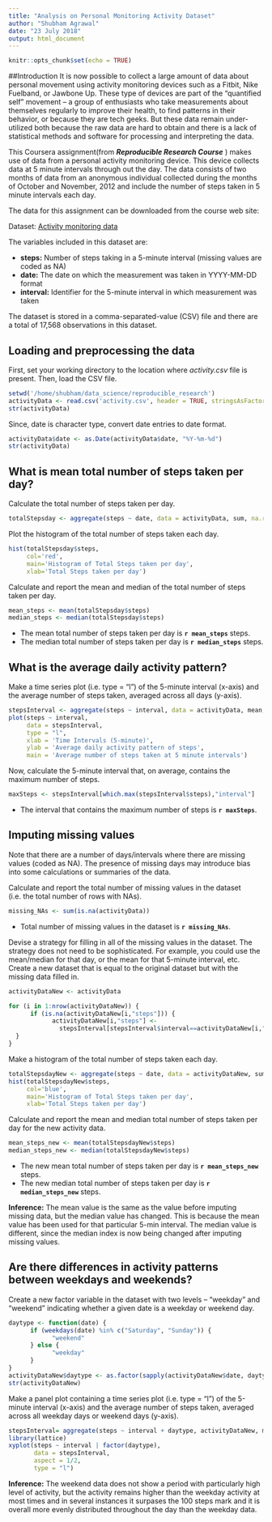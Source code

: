 ```yaml
---
title: "Analysis on Personal Monitoring Activity Dataset"
author: "Shubham Agrawal"
date: "23 July 2018"
output: html_document
---
```


```r
knitr::opts_chunk$set(echo = TRUE)
```


##Introduction
It is now possible to collect a large amount of data about personal movement using activity monitoring devices such as a Fitbit, Nike Fuelband, or Jawbone Up. These type of devices are part of the “quantified self” movement – a group of enthusiasts who take measurements about themselves regularly to improve their health, to find patterns in their behavior, or because they are tech geeks. But these data remain under-utilized both because the raw data are hard to obtain and there is a lack of statistical methods and software for processing and interpreting the data.

This Coursera assignment(from **_Reproducible Research Course_** ) makes use of data from a personal activity monitoring device. This device collects data at 5 minute intervals through out the day. The data consists of two months of data from an anonymous individual collected during the months of October and November, 2012 and include the number of steps taken in 5 minute intervals each day.

The data for this assignment can be downloaded from the course web site:

 Dataset: [Activity monitoring data](https://d396qusza40orc.cloudfront.net/repdata%2Fdata%2Factivity.zip)
    
The variables included in this dataset are:

* **steps:** Number of steps taking in a 5-minute interval (missing values are coded as NA)
* **date:** The date on which the measurement was taken in YYYY-MM-DD format
* **interval:** Identifier for the 5-minute interval in which measurement was taken

The dataset is stored in a comma-separated-value (CSV) file and there are a total of 17,568 observations in this dataset.


## Loading and preprocessing the data

First, set your working directory to the location where _activity.csv_ file is present. Then, load the CSV file.

```r
setwd('/home/shubham/data_science/reproducible_research')
activityData <- read.csv('activity.csv', header = TRUE, stringsAsFactors = FALSE)
str(activityData)
```

Since, date is character type, convert date entries to date format.

```r
activityData$date <- as.Date(activityData$date, "%Y-%m-%d")
str(activityData)
```


## What is mean total number of steps taken per day?

Calculate the total number of steps taken per day.

```r
totalStepsday <- aggregate(steps ~ date, data = activityData, sum, na.rm = TRUE)
```

Plot the histogram of the total number of steps taken each day.

```r
hist(totalStepsday$steps,
     col='red',
     main='Histogram of Total Steps taken per day',
     xlab='Total Steps taken per day')
```

Calculate and report the mean and median of the total number of steps taken per day.

```r
mean_steps <- mean(totalStepsday$steps)
median_steps <- median(totalStepsday$steps)
```

* The mean total number of steps taken per day is **`r mean_steps`** steps.
* The median total number of steps taken per day is **`r median_steps`** steps.


## What is the average daily activity pattern?

Make a time series plot (i.e. type = "l") of the 5-minute interval (x-axis) and the average number of steps taken, averaged across all days (y-axis).

```r
stepsInterval <- aggregate(steps ~ interval, data = activityData, mean, na.rm = TRUE)
plot(steps ~ interval,
     data = stepsInterval, 
     type = "l",
     xlab = 'Time Intervals (5-minute)',
     ylab = 'Average daily activity pattern of steps',
     main = 'Average number of steps taken at 5 minute intervals')
```

Now, calculate the 5-minute interval that, on average, contains the maximum number of steps.

```r
maxSteps <- stepsInterval[which.max(stepsInterval$steps),"interval"]
```

* The interval that contains the maximum number of steps is **`r maxSteps`**.


## Imputing missing values

Note that there are a number of days/intervals where there are missing values (coded as NA). The presence of missing days may introduce bias into some calculations or summaries of the data.

Calculate and report the total number of missing values in the dataset (i.e. the total number of rows with NAs).

```r
missing_NAs <- sum(is.na(activityData))
```

* Total number of missing values in the dataset is **`r missing_NAs`**.

Devise a strategy for filling in all of the missing values in the dataset. The strategy does not need to be sophisticated. For example, you could use the mean/median for that day, or the mean for that 5-minute interval, etc. Create a new dataset that is equal to the original dataset but with the missing data filled in.

```r
activityDataNew <- activityData

for (i in 1:nrow(activityDataNew)) {
      if (is.na(activityDataNew[i,"steps"])) {
            activityDataNew[i,"steps"] <-   
              stepsInterval[stepsInterval$interval==activityDataNew[i,"interval"],"steps"]
  }
}
```

Make a histogram of the total number of steps taken each day.

```r
totalStepsdayNew <- aggregate(steps ~ date, data = activityDataNew, sum, na.rm = TRUE)
hist(totalStepsdayNew$steps,
     col='blue',
     main='Histogram of Total Steps taken per day',
     xlab='Total Steps taken per day')
```

Calculate and report the mean and median total number of steps taken per day for the new activity data.

```r
mean_steps_new <- mean(totalStepsdayNew$steps)
median_steps_new <- median(totalStepsdayNew$steps)
```

* The new mean total number of steps taken per day is **`r mean_steps_new`** steps.
* The new median total number of steps taken per day is **`r median_steps_new`** steps.

**Inference:** The mean value is the same as the value before imputing missing data, but the median value has changed. This is because the mean value has been used for that particular 5-min interval. The median value is different, since the median index is now being changed after imputing missing values.


## Are there differences in activity patterns between weekdays and weekends?

Create a new factor variable in the dataset with two levels – “weekday” and “weekend” indicating whether a given date is a weekday or weekend day.

```r
daytype <- function(date) {
      if (weekdays(date) %in% c("Saturday", "Sunday")) {
            "weekend"
      } else {
            "weekday"
      }
}
activityDataNew$daytype <- as.factor(sapply(activityDataNew$date, daytype))
str(activityDataNew)
```

Make a panel plot containing a time series plot (i.e. type = "l") of the 5-minute interval (x-axis) and the average number of steps taken, averaged across all weekday days or weekend days (y-axis).

```r
stepsInterval= aggregate(steps ~ interval + daytype, activityDataNew, mean)
library(lattice)
xyplot(steps ~ interval | factor(daytype),
       data = stepsInterval,
       aspect = 1/2,
       type = "l")
```

**Inference:** The weekend data does not show a period with particularly high level of activity, but the activity remains higher than the weekday activity at most times and in several instances it surpases the 100 steps mark and it is overall more evenly distributed throughout the day than the weekday data.  